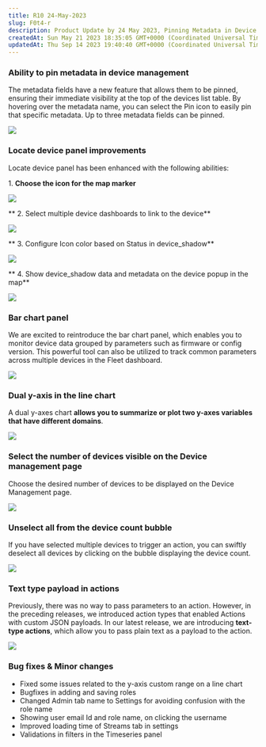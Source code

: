 ```yaml
---
title: R10 24-May-2023
slug: F0t4-r
description: Product Update by 24 May 2023, Pinning Metadata in Device Management, Changes in bar chart panel and other changes
createdAt: Sun May 21 2023 18:35:05 GMT+0000 (Coordinated Universal Time)
updatedAt: Thu Sep 14 2023 19:40:40 GMT+0000 (Coordinated Universal Time)
---
```


### Ability to pin metadata in device management

The metadata fields have a new feature that allows them to be pinned, ensuring their immediate visibility at the top of the devices list table. By hovering over the metadata name, you can select the Pin icon to easily pin that specific metadata. Up to three metadata fields can be pinned.

![](/assets/AYVl6GXMwD_0Hm4CDzscM_pinmetadata.png)

### Locate device panel improvements

Locate device panel has been enhanced with the following abilities:

&#x20;  1\. **Choose the icon for the map marker**

![](/assets/uGDL0ZOSJyMxsS3pvvNXY_screenshot-2023-05-24-at-23627-am.png)

**   2. Select multiple device dashboards to link to the device**

![](/assets/dCGYfAmcIQbt_VH42s1CD_screenshot-2023-05-24-at-24036-am.png)

**   3. Configure Icon color based on Status in device\_shadow**

![](/assets/SbPoTpzAhEmG-aVmXjEVx_screenshot-2023-05-24-at-34806-am.png)

**   4. Show device\_shadow data and metadata on the device popup in the map**

![](/assets/bBJ9ozBAe0UJL2HuVf8kh_locate3.png)

### Bar chart panel

We are excited to reintroduce the bar chart panel, which enables you to monitor device data grouped by parameters such as firmware or config version. This powerful tool can also be utilized to track common parameters across multiple devices in the Fleet dashboard.&#x20;

![](/assets/wo2bGtxMNIcmCpIBOLmHQ_screenshot-2023-05-24-at-25922-am.png)

### Dual y-axis in the line chart

A dual y-axes chart **allows you to summarize or plot two y-axes variables that have different domains**.

![](/assets/UqVZ3y8AaSLX8ZgYx-WH-_yaxis.png)

### Select the number of devices visible on the Device management page

Choose the desired number of devices to be displayed on the Device Management page.

![](/assets/_MYTnwNPRjDIDfcQnFDPz_pagenum.png)

### Unselect all from the device count bubble

If you have selected multiple devices to trigger an action, you can swiftly deselect all devices by clicking on the bubble displaying the device count.

![](/assets/Gkp5tH58vXgYv2Hezddaz_unselectall.png)

### Text type payload in actions

Previously, there was no way to pass parameters to an action. However, in the preceding releases, we introduced action types that enabled Actions with custom JSON payloads. In our latest release, we are introducing **text-type actions**, which allow you to pass plain text as a payload to the action.

![](/assets/xtfi5IBGYzdGYMVbbvB4n_text.png)

### Bug fixes & Minor changes

- Fixed some issues related to the y-axis custom range on a line chart
- Bugfixes in adding and saving roles
- Changed Admin tab name to Settings for avoiding confusion with the role name
- Showing user email Id and role name, on clicking the username
- Improved loading time of Streams tab in settings
- Validations in filters in the Timeseries panel

